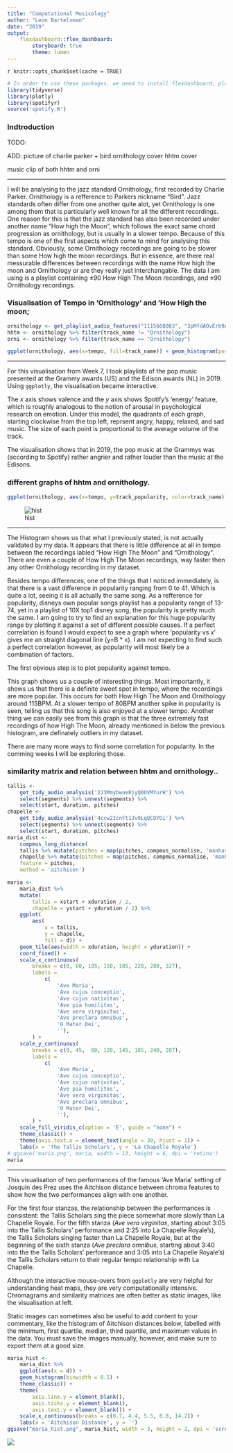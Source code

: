 ```yaml
---
title: "Computational Musicology"
author: "Leon Bartelsman"
date: "2019"
output: 
    flexdashboard::flex_dashboard:
        storyboard: true
        theme: lumen
---
```


`r knitr::opts_chunk$set(cache = TRUE)`

```r
# In order to use these packages, we need to install flexdashboard, plotly, and Cairo.
library(tidyverse)
library(plotly)
library(spotifyr)
source('spotify.R')
```

### Indtroduction




TODO:

ADD:
picture of charlie parker + bird
  ornithology cover hhtm cover

music clip of both hhtm and orni


***

I will be analysing to the jazz standard Ornithology, first recorded by Charlie Parker. Ornithology is a refference to Parkers nickname "Bird". Jazz standards often differ from one another quite alot, yet Ornithology is one among them that is particularly well known for all the different recordings. 
One reason for this is that the jazz standard has also been recorded under another name "How high the Moon", which follows the exact same chord progression as ornithology, but is usually in a slower tempo. Because of this tempo is one of the first aspects which come to mind for analysing this standard. Obviously, some Ornithology recordings are going to be slower than some How high the moon recordings. But in essence, are there real messurable differences between recordings with the name How high the moon and Ornithology or are they really just interchangable. 
The data I am using is a playlist containing ±90 How High The Moon recordings, and ±90 Ornithology recordings. 



### Visualisation of Tempo in 'Ornithology' and 'How High the moon;


```r

ornithology <- get_playlist_audio_features("1115668083", "3pMfdAOvErb9AEnAO9W2fa")
hhtm <- ornithology %>% filter(track_name != "Ornithology")
orni <- ornithology %>% filter(track_name == "Ornithology")

ggplot(ornithology, aes(x=tempo, fill=track_name)) + geom_histogram(position='dodge', binwidth = 15)


```

***

For this visualisation from Week 7, I took playlists of the pop music presented at the Grammy awards (US) and the Edison awards (NL) in 2019. Using `ggplotly`, the visualisation became interactive.

The *x* axis shows valence and the *y* axis shows Spotify's ‘energy’ feature, which is roughly analogous to the notion of arousal in psychological research on emotion. Under this model, the quadrants of each graph, starting clockwise from the top left, reprsent angry, happy, relaxed, and sad music. The size of each point is proportional to the average volume of the track.

The visualisation shows that in 2019, the pop music at the Grammys was (according to Spotify) rather angrier and rather louder than the music at the Edisons.

### different graphs of hhtm and ornithology.

```r
ggplot(ornithology, aes(x=tempo, y=track_popularity, color=track_name)) + geom_line(alpha=0.3) + geom_smooth(span=0.4)


```


![hist](images/tempVpop.png)

***

The Histogram shows us that what I previously stated, is not actually validated by my data. It appears that there is little difference at all in tempo between the recordings labled "How High The Moon" and "Ornithology". There are even a couple of How High The Moon recordings, way faster then any other Ornithology recording in my dataset.

Besides tempo differences, one of the things that I noticed immediately, is that there is a vast difference in popularity ranging from 0 to 41. Which is quite a lot, seeing it is all actually the same song. As a refference for popularity, disneys own popular songs playlist has a popularity range of 13-74, yet in a playlist of 10X top1 disney song, the popularity is pretty much the same.
I am going to try to find an explanation for this huge popularity range by plotting it against a set of different possible causes. If a perfect correlation is found I would expect to see a graph where 'popularity vs x' gives me an straight diagonal line (y=B * x). I am not expecting to find such a perfect correlation however, as popularity will most likely be a combination of factors. 

The first obvious step is to plot popularity against tempo. 

This graph shows us a couple of interesting things. Most importantly, it shows us that there is a definite sweet spot in tempo, where the recordings are more popular. This occurs for both How High The Moon and Ornithology around 115BPM. At a slower tempo of 80BPM another spike in popularity is seen, telling us that this song is also enjoyed at a slower tempo. Another thing we can easily see from this graph is that the three extremely fast recordings of how High The Moon, already mentioned in below the previous histogram, are definately outliers in my dataset. 

There are many more ways to find some correlation for popularity. In the comming weeks I will be exploring those.




### similarity matrix and relation between hhtm and ornithology..

```r
tallis <- 
    get_tidy_audio_analysis('2J3Mmybwue0jyQ0UVMYurH') %>% 
    select(segments) %>% unnest(segments) %>% 
    select(start, duration, pitches)
chapelle <- 
    get_tidy_audio_analysis('4ccw2IcnFt1Jv9LqQCOYDi') %>% 
    select(segments) %>% unnest(segments) %>% 
    select(start, duration, pitches)
maria_dist <- 
    compmus_long_distance(
    tallis %>% mutate(pitches = map(pitches, compmus_normalise, 'manhattan')),
    chapelle %>% mutate(pitches = map(pitches, compmus_normalise, 'manhattan')),
    feature = pitches,
    method = 'aitchison')
```

```r
maria <- 
    maria_dist %>% 
    mutate(
        tallis = xstart + xduration / 2, 
        chapelle = ystart + yduration / 2) %>% 
    ggplot(
        aes(
            x = tallis,
            y = chapelle,
            fill = d)) + 
    geom_tile(aes(width = xduration, height = yduration)) +
    coord_fixed() +
    scale_x_continuous(
        breaks = c(0, 60, 105, 150, 185, 220, 280, 327), 
        labels = 
            c(
                'Ave Maria',
                'Ave cujus conceptio',
                'Ave cujus nativitas',
                'Ave pia humilitas',
                'Ave vera virginitas',
                'Ave preclara omnibus',
                'O Mater Dei',
                ''),
        ) +
    scale_y_continuous(
        breaks = c(0, 45,  80, 120, 145, 185, 240, 287), 
        labels = 
            c(
                'Ave Maria',
                'Ave cujus conceptio',
                'Ave cujus nativitas',
                'Ave pia humilitas',
                'Ave vera virginitas',
                'Ave preclara omnibus',
                'O Mater Dei',
                ''),
        ) +
    scale_fill_viridis_c(option = 'E', guide = "none") +
    theme_classic() + 
    theme(axis.text.x = element_text(angle = 30, hjust = 1)) +
    labs(x = 'The Tallis Scholars', y = 'La Chapelle Royale')
# ggsave('maria.png', maria, width = 13, height = 8, dpi = 'retina')
maria
```

***

This visualisation of two performances of the famous ‘Ave Maria’ setting of Josquin des Prez uses the Aitchison distance between chroma features to show how the two performances align with one another. 

For the first four stanzas, the relationship between the performances is consistent: the Tallis Scholars sing the piece somewhat more slowly than La Chapelle Royale. For the fifth stanza (*Ave vera virginitas*, starting about 3:05 into the Tallis Scholars’ performance and 2:25 into La Chapelle Royale’s), the Tallis Scholars singing faster than La Chapelle Royale, but at the beginning of the sixth stanza (*Ave preclara omnibus*, starting about 3:40 into the the Tallis Scholars’ performance and 3:05 into La Chapelle Royale’s) the Tallis Scholars return to their regular tempo relationship with La Chapelle.

Although the interactive mouse-overs from `ggplotly` are very helpful for understanding heat maps, they are very computationally intensive. Chromagrams and similarity matrices are often better as static images, like the visualisation at left.

Static images can sometimes also be useful to add content to your commentary, like the histogram of Aitchison distances below, labelled with the minimum, first quartile, median, third quartile, and maximum values in the data. You must save the images manually, however, and make sure to export them at a good size.

```r
maria_hist <- 
    maria_dist %>% 
    ggplot(aes(x = d)) +
    geom_histogram(binwidth = 0.5) +
    theme_classic() + 
    theme(
        axis.line.y = element_blank(), 
        axis.ticks.y = element_blank(),
        axis.text.y = element_blank()) +
    scale_x_continuous(breaks = c(0.7, 4.4, 5.5, 6.8, 14.2)) +
    labs(x = 'Aitchison Distance', y = '')
ggsave("maria_hist.png", maria_hist, width = 3, height = 2, dpi = 'screen')
```

![](maria_hist.png)